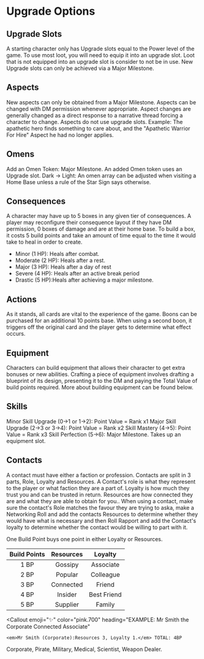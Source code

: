 
# Upgrade Options

## Upgrade Slots

A starting character only has Upgrade slots equal to the Power level of the game. To use most loot, you will need to equip it into an upgrade slot. Loot that is not equipped into an upgrade slot is consider to not be in use. New Upgrade slots can only be achieved via a Major Milestone.

## Aspects

New aspects can only be obtained from a Major Milestone. Aspects can be changed with DM permission whenever appropriate. Aspect changes are generally changed as a direct response to a narrative thread forcing a character to change. Aspects do not use upgrade slots. Example: The apathetic hero finds something to care about, and the "Apathetic Warrior For Hire" Aspect he had no longer applies.

## Omens

Add an Omen Token: Major Milestone. An added Omen token uses an Upgrade slot.
Dark -> Light: An omen array can be adjusted when visiting a Home Base unless a rule of the Star Sign says otherwise.

## Consequences

A character may have up to 5 boxes in any given tier of consequences. A player may reconfigure their consequence layout if they have DM permission, 0 boxes of damage and are at their home base. To build a box, it costs 5 build points and take an amount of time equal to the time it would take to heal in order to create.

-   Minor (1 HP): Heals after combat.
-   Moderate (2 HP): Heals after a rest.
-   Major (3 HP): Heals after a day of rest
-   Severe (4 HP): Heals after an active break period
-   Drastic (5 HP):Heals after achieving a major milestone.

## Actions

As it stands, all cards are vital to the experience of the game.
Boons can be purchased for an additional 10 points base. When using a second boon, it triggers off the original card and the player gets to determine what effect occurs.

## Equipment

Characters can build equipment that allows their character to get extra bonuses or new abilities. Crafting a piece of equipment involves drafting a blueprint of its design, presenting it to the DM and paying the Total Value of build points required. More about building equipment can be found below.

## Skills

Minor Skill Upgrade (0->1 or 1->2): Point Value = Rank x1
Major Skill Upgrade (2->3 or 3->4): Point Value = Rank x2
Skill Mastery (4->5): Point Value = Rank x3
Skill Perfection (5->6): Major Milestone. Takes up an equipment slot.

## Contacts

A contact must have either a faction or profession. Contacts are split in 3 parts, Role, Loyalty and Resources. A Contact's role is what they represent to the player or what faction they are a part of. Loyalty is how much they trust you and can be trusted in return. Resources are how connected they are and what they are able to obtain for you.. When using a contact, make sure the contact's Role matches the favour they are trying to aska, make a Networking Roll and add the contacts Resources to determine whether they would have what is necessary and then Roll Rapport and add the Contact's loyalty to determine whether the contact would be willing to part with it.

One Build Point buys one point in either Loyalty or Resources.

| Build Points | Resources |   Loyalty   |
| :----------: | :-------: | :---------: |
|     1 BP     |  Gossipy  |  Associate  |
|     2 BP     |  Popular  |  Colleague  |
|     3 BP     | Connected |   Friend    |
|     4 BP     |  Insider  | Best Friend |
|     5 BP     | Supplier  |   Family    |

<Callout
    emoji="✨"
    color="pink.700"
    heading="EXAMPLE: Mr Smith the Corporate Connected Associate"
>
    <em>Mr Smith (Corporate):Resources 3, Loyalty 1.</em> TOTAL: 4BP
</Callout>

<Callout emoji="✨" color="pink.900" heading="EXAMPLE: Roles">
    Corporate, Pirate, Military, Medical, Scientist, Weapon Dealer.
</Callout>
